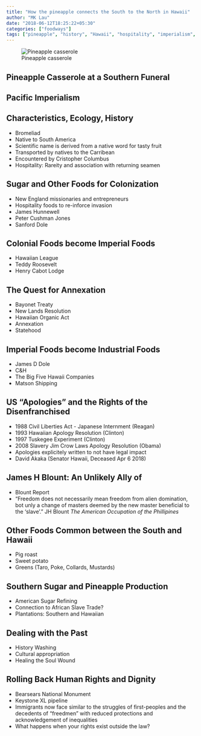 ```yaml
---
title: "How the pineapple connects the South to the North in Hawaii"
author: "MK Lau"
date: "2018-06-12T18:25:22+05:30"
categories: ["foodways"]
tags: ["pineapple", "history", "Hawaii", "hospitality", "imperialism", "expansionism"]
---
```


![Pineapple casserole](/img/pina_cass.jpg)

## Pineapple Casserole at a Southern Funeral

## Pacific Imperialism

## Characteristics, Ecology, History

- Bromeliad
- Native to South America
- Scientific name is derived from a native word for tasty fruit
- Transported by natives to the Carribean
- Encountered by Cristopher Columbus
- Hospitality: Rareity and association with returning seamen

## Sugar and Other Foods for Colonization

- New England missionaries and entrepreneurs
- Hospitality foods to re-inforce invasion
- James Hunnewell
- Peter Cushman Jones
- Sanford Dole

## Colonial Foods become Imperial Foods

- Hawaiian League
- Teddy Roosevelt
- Henry Cabot Lodge

## The Quest for Annexation

- Bayonet Treaty
- New Lands Resolution
- Hawaiian Organic Act
- Annexation
- Statehood

## Imperial Foods become Industrial Foods

- James D Dole
- C&H
- The Big Five Hawaii Companies
- Matson Shipping

## US "Apologies" and the Rights of the Disenfranchised

- 1988 Civil Liberties Act - Japanese Internment (Reagan)
- 1993 Hawaiian Apology Resolution (Clinton)
- 1997 Tuskegee Experiment (Clinton)
- 2008 Slavery Jim Crow Laws Apology Resolution (Obama)
- Apologies explicitely written to not have legal impact
- David Akaka (Senator Hawaii, Deceased Apr 6 2018)

## James H Blount: An Unlikely Ally of 

- Blount Report
- "Freedom does not necessarily mean freedom from alien domination,
bot unly a change of masters deemed by the new master beneficial to
the 'slave'." JH Blount *The American Occupation of the Phillipines*

## Other Foods Common between the South and Hawaii

- Pig roast
- Sweet potato
- Greens (Taro, Poke, Collards, Mustards)

## Southern Sugar and Pineapple Production

- American Sugar Refining
- Connection to African Slave Trade?
- Plantations: Southern and Hawaiian

## Dealing with the Past

- History Washing
- Cultural appropriation
- Healing the Soul Wound

## Rolling Back Human Rights and Dignity

- Bearsears National Monument
- Keystone XL pipeline
- Immigrants now face similar to the struggles of first-peoples and
the decedents of "freedmen" with reduced protections and
acknowledgement of inequalities
- What happens when your rights exist outside the law?
